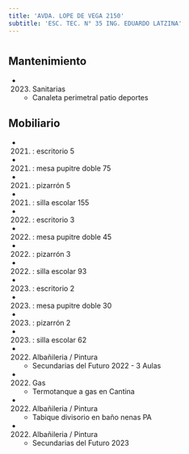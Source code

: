 ```yaml
---
title: 'AVDA. LOPE DE VEGA 2150'
subtitle: 'ESC. TEC. N° 35 ING. EDUARDO LATZINA'
---
```


#


## Mantenimiento

*  (2023) Sanitarias 
    + Canaleta perimetral patio deportes


## Mobiliario

*  (2021) : escritorio 5 

*  (2021) : mesa pupitre doble 75 

*  (2021) : pizarrón 5 

*  (2021) : silla escolar 155 

*  (2022) : escritorio 3 

*  (2022) : mesa pupitre doble 45 

*  (2022) : pizarrón 3 

*  (2022) : silla escolar 93 

*  (2023) : escritorio 2 

*  (2023) : mesa pupitre doble 30 

*  (2023) : pizarrón 2 

*  (2023) : silla escolar 62 




*  (2022) Albañileria / Pintura 
    + Secundarias del Futuro 2022 - 3 Aulas

*  (2022) Gas 
    + Termotanque a gas en Cantina

*  (2022) Albañileria / Pintura 
    + Tabique divisorio en baño nenas PA

*  (2022) Albañileria / Pintura 
    + Secundarias del Futuro 2023




